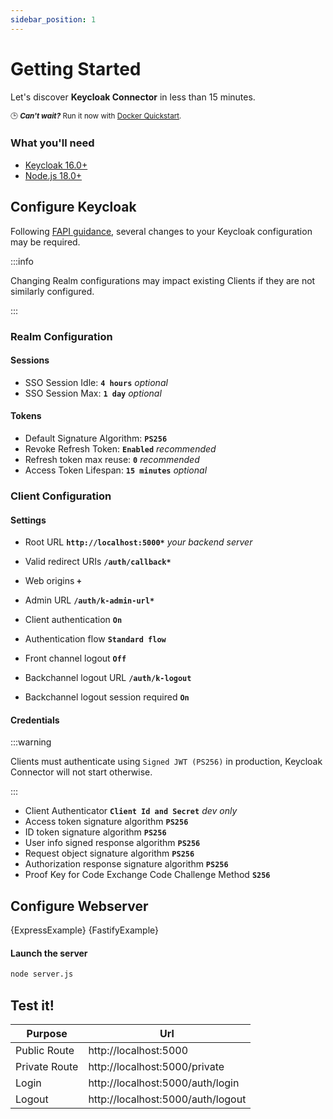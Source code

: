 ```yaml
---
sidebar_position: 1
---
```



# Getting Started

Let's discover **Keycloak Connector** in less than 15 minutes.

<sub>🕒 **_Can't wait?_** Run it now with [Docker Quickstart](./docker-quickstart).</sub>

### What you'll need

- [Keycloak 16.0+](https://www.keycloak.org/downloads)
- [Node.js 18.0+](https://nodejs.org/en/download/)

## Configure Keycloak

Following [FAPI guidance](https://oauth.net/fapi/), several changes to your Keycloak configuration may be required.

:::info

Changing Realm configurations may impact existing Clients if they are not similarly configured.

:::

### Realm Configuration

#### Sessions

- SSO Session Idle: **`4 hours`** _optional_
- SSO Session Max: **`1 day`** _optional_

#### Tokens

- Default Signature Algorithm: **`PS256`**
- Revoke Refresh Token: **`Enabled`** _recommended_
- Refresh token max reuse: **`0`** _recommended_
- Access Token Lifespan: **`15 minutes`** _optional_

### Client Configuration

#### Settings

- Root URL **`http://localhost:5000*`** _your backend server_
- Valid redirect URIs **`/auth/callback*`**
- Web origins **`+`**
- Admin URL **`/auth/k-admin-url*`**

- Client authentication **`On`**
- Authentication flow **`Standard flow`**
- Front channel logout **`Off`**
- Backchannel logout URL **`/auth/k-logout`**
- Backchannel logout session required **`On`**

#### Credentials

:::warning

Clients must authenticate using `Signed JWT (PS256)` in production, Keycloak Connector will not start otherwise.

:::

- Client Authenticator **`Client Id and Secret`** _dev only_
- Access token signature algorithm **`PS256`**
- ID token signature algorithm **`PS256`**
- User info signed response algorithm  **`PS256`**
- Request object signature algorithm **`PS256`**
- Authorization response signature algorithm **`PS256`**
- Proof Key for Code Exchange Code Challenge Method  **`S256`**


## Configure Webserver
<Tabs groupId="webserver">
    <TabItem value="Express" default>
        <CodeBlock language="js" title="server.js">{ExpressExample}</CodeBlock>
    </TabItem>
    <TabItem value="Fastify">
        <CodeBlock language="js" title="server.js">{FastifyExample}</CodeBlock>
    </TabItem>
</Tabs>

#### Launch the server
```sh
node server.js
```

## Test it!

| Purpose       | Url                               |
|---------------|-----------------------------------|
| Public Route  | http://localhost:5000             |
| Private Route | http://localhost:5000/private     |
| Login         | http://localhost:5000/auth/login  |
| Logout        | http://localhost:5000/auth/logout |

